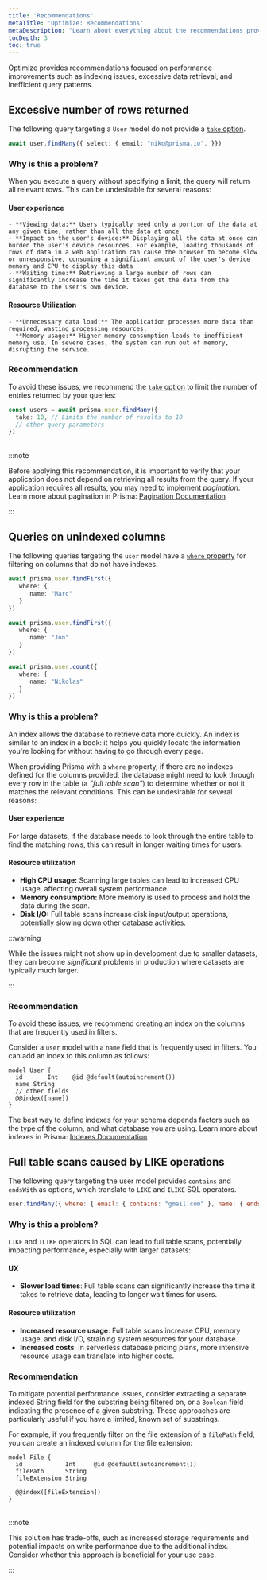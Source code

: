 ```yaml
---
title: 'Recommendations'
metaTitle: 'Optimize: Recommendations'
metaDescription: "Learn about everything about the recommendations provided by Optimize."
tocDepth: 3
toc: true
---
```


<TopBlock>

Optimize provides recommendations focused on performance improvements such as indexing issues, excessive data retrieval, and inefficient query patterns.

</TopBlock>

## Excessive number of rows returned

The following query targeting a `User` model do not provide a [`take` option](/orm/reference/prisma-client-reference#findmany).

```ts
await user.findMany({ select: { email: "niko@prisma.io", }})
```

### Why is this a problem?

When you execute a query without specifying a limit, the query will return all relevant rows. This can be undesirable for several reasons:

#### User experience

    - **Viewing data:** Users typically need only a portion of the data at any given time, rather than all the data at once
    - **Impact on the user's device:** Displaying all the data at once can burden the user's device resources. For example, loading thousands of rows of data in a web application can cause the browser to become slow or unresponsive, consuming a significant amount of the user's device memory and CPU to display this data
    - **Waiting time:** Retrieving a large number of rows can significantly increase the time it takes get the data from the database to the user's own device.

#### Resource Utilization

    - **Unnecessary data load:** The application processes more data than required, wasting processing resources.
    - **Memory usage:** Higher memory consumption leads to inefficient memory use. In severe cases, the system can run out of memory, disrupting the service.

### Recommendation

To avoid these issues, we recommend the [`take` option](/orm/reference/prisma-client-reference#findmany) to limit the number of entries returned by your queries:

```typescript
const users = await prisma.user.findMany({
  take: 10, // Limits the number of results to 10
  // other query parameters
})
```
<br />
:::note

Before applying this recommendation, it is important to verify that your application does not depend on retrieving all results from the query. If your application requires all results, you may need to implement *pagination*. Learn more about pagination in Prisma: [Pagination Documentation](/orm/prisma-client/queries/pagination)

:::

## Queries on unindexed columns

The following queries targeting the `user` model have a [`where` property](/orm/prisma-client/queries/filtering-and-sorting) for filtering on columns that do not have indexes.

```ts
await prisma.user.findFirst({
   where: {
      name: "Marc"
   }
})

await prisma.user.findFirst({
   where: {
      name: "Jon"
   }
})

await prisma.user.count({
   where: {
      name: "Nikolas"
   }
})
```

### Why is this a problem?

An index allows the database to retrieve data more quickly. An index is similar to an index in a book: it helps you quickly locate the information you're looking for without having to go through every page.

When providing Prisma with a `where` property, if there are no indexes defined for the columns provided, the database might need to look through every row in the table (a *”full table scan”*) to determine whether or not it matches the relevant conditions. This can be undesirable for several reasons:

#### User experience

For large datasets, if the database needs to look through the entire table to find the matching rows, this can result in longer waiting times for users.

#### Resource utilization

- **High CPU usage:** Scanning large tables can lead to increased CPU usage, affecting overall system performance.
- **Memory consumption:** More memory is used to process and hold the data during the scan.
- **Disk I/O:** Full table scans increase disk input/output operations, potentially slowing down other database activities.

:::warning

While the issues might not show up in development due to smaller datasets, they can become *significant* problems in production where datasets are typically much larger.

:::

### Recommendation

To avoid these issues, we recommend creating an index on the columns that are frequently used in filters.

Consider a `user` model with a `name` field that is frequently used in filters. You can add an index to this column as follows:

```prisma file=schema.prisma
model User {
  id       Int    @id @default(autoincrement())
  name String
  // other fields
  @@index([name])
}
```

The best way to define indexes for your schema depends factors such as the type of the column, and what database you are using. Learn more about indexes in Prisma: [Indexes Documentation](/orm/prisma-schema/data-model/indexes)

## Full table scans caused by LIKE operations

The following query targeting the user model provides `contains` and `endsWith` as options, which translate to `LIKE` and `ILIKE` SQL operators.

```jsx
user.findMany({ where: { email: { contains: "gmail.com" }, name: { endsWith: "Burk" } } })
```

### Why is this a problem?

`LIKE` and `ILIKE` operators in SQL can lead to full table scans, potentially impacting performance, especially with larger datasets:

#### UX

- **Slower load times**: Full table scans can significantly increase the time it takes to retrieve data, leading to longer wait times for users.

#### Resource utilization

- **Increased resource usage**: Full table scans increase CPU, memory usage, and disk I/O, straining system resources for your database.
- **Increased costs**: In serverless database pricing plans, more intensive resource usage can translate into higher costs.

### Recommendation

To mitigate potential performance issues, consider extracting a separate indexed String field for the substring being filtered on, or a `Boolean` field indicating the presence of a given substring. These approaches are particularly useful if you have a limited, known set of substrings.

For example, if you frequently filter on the file extension of a `filePath` field, you can create an indexed column for the file extension:

```prisma file=schema.prisma
model File {
  id            Int     @id @default(autoincrement())
  filePath      String
  fileExtension String

  @@index([fileExtension])
}
```
<br />
:::note

This solution has trade-offs, such as increased storage requirements and potential impacts on write performance due to the additional index. Consider whether this approach is beneficial for your use case.

:::